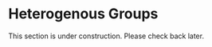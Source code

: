 # Heterogenous Groups

This section is under construction. Please check back later.
<!-- 
In the few previous sections, we learned how the groups work and we build a game where each individual had the identical role and saw identical screens. 

In this section, we will focus on the case when the players have different roles. Natuarlly, games with heterogeneous agents have some unique aspects we need to handle:

- We should be able to identify each player in group in order to give them role-specific tasks.

- We should be able to show each player different screens (or entire pages) based on their role.


## Identifying participants in group: `id_in_group` 
`oTree` comes with a very hand set of attributes and methods in order to deal with groups. 

The first one is the `player.id_in_group`. In a group each player gets an id, which is an integer that allows us to identify different participants in a group. 

By setting the number of players in each group, each player will have the unique integer starting from `1` to `players_per_group`.  We can use `id_in_group` to define the role of a player. For instance, if the players move sequentially, we can give the first move to the player which have the `id_in_group` is equal to 1 in each group. 

We can then get players by their id, using the function `get_player_by_id(n)`. For instance if we'd like to add `10 points ` to the payoff of the player which has the id `2` we can write:

```
second_player = group.get_player_by_id(2)
second_player.payoff += c(10)
```


Please note that `get_player_by_id` returns the player object which we can use directly, while `get_players()` function returns a list of player objects which we usually need to loop over.


## Showing specific pages to specific players: `is_displayed()`
`is_displayed` method in a page is a **user-defined** method to determine if the page is shown to a player or not. If the method returns `True` for the player, the page will be shown to the player. For instance, if we would like to show a page to player with the id `2` we should define the page:

```
class PageForP2(Page):
    # ... other things here ...

    def is_displayed(self):
        return self.player.id_in_group == 1

```

The method `is_displayed` is not necessarily to be defined related with the players. It can be based on a treatment variable or the current round number. For instance:

```
class IntroTreatmentBaseline(Page):
    # ... other things here ...

    def is_displayed(self):
        return self.session.config['treatment'] == "baseline" & self.round_number == 1
```

In the next section, we will build a Trust game using `id_in_group` and `is_displayed()` -->